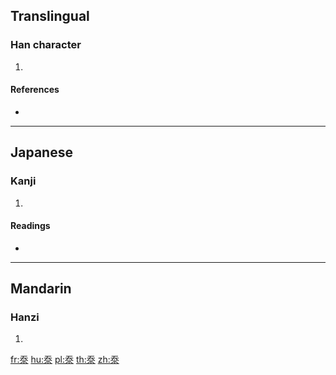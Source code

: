 ==Translingual==

===Han character===
{{Han char|rn=85|rad=水|as=04|sn=8|four=|canj=HKE,MKE|ids=⿱天氺}}

# {{defn|Han|sort=水04}}

====References====
* {{Han ref|kx=0611.190|dkj=17210|dj=1005.010|hdz=31557.060|uh=6C97|ud=27799}}

----

==Japanese==

===Kanji===
{{ja-kanji|grade=|rs=水04}}

# {{defn|lang=ja|sort=水04}}

====Readings====
* {{ja-readings|on=[[てん]] (ten)|kun=[[もおえる]] (mooeru), [[もおう]] (moou)}}

----

==Mandarin==

===Hanzi===
{{cmn-hanzi|pin=[[tiān]] ([[tian1]])|wg=t'ien<sup>1</sup>}}

# {{defn|lang=cmn|sort=水04}}

[[fr:沗]]
[[hu:沗]]
[[pl:沗]]
[[th:沗]]
[[zh:沗]]